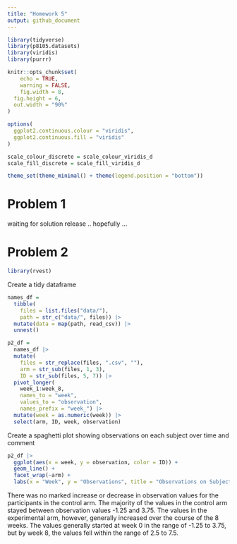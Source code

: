 ```yaml
---
title: "Homework 5"
output: github_document
---
```


```r
library(tidyverse)
library(p8105.datasets)
library(viridis)
library(purrr)

knitr::opts_chunk$set(
	echo = TRUE,
	warning = FALSE,
	fig.width = 8, 
  fig.height = 6,
  out.width = "90%"
)

options(
  ggplot2.continuous.colour = "viridis",
  ggplot2.continuous.fill = "viridis"
)

scale_colour_discrete = scale_colour_viridis_d
scale_fill_discrete = scale_fill_viridis_d

theme_set(theme_minimal() + theme(legend.position = "bottom"))
```

# Problem 1

waiting for solution release .. hopefully ...

# Problem 2

```r
library(rvest)
```

Create a tidy dataframe

```r
names_df =
  tibble(
    files = list.files("data/"),
    path = str_c("data/", files)) |> 
  mutate(data = map(path, read_csv)) |> 
  unnest()

p2_df =
  names_df |> 
  mutate(
    files = str_replace(files, ".csv", ""),
    arm = str_sub(files, 1, 3),
    ID = str_sub(files, 5, 7)) |> 
  pivot_longer(
    week_1:week_8,
    names_to = "week",
    values_to = "observation",
    names_prefix = "week_") |> 
  mutate(week = as.numeric(week)) |> 
  select(arm, ID, week, observation)
```

Create a spaghetti plot showing observations on each subject over time and comment

```r
p2_df |> 
  ggplot(aes(x = week, y = observation, color = ID)) +
  geom_line() +
  facet_wrap(~arm) +
  labs(x = "Week", y = "Observations", title = "Observations on Subjects over Time")
```

There was no marked increase or decrease in observation values for the participants in the control arm. The majority of the values in the control arm stayed between observation values -1.25 and 3.75. The values in the experimental arm, however, generally increased over the course of the 8 weeks. The values generally started at week 0 in the range of -1.25 to 3.75, but by week 8, the values fell within the range of 2.5 to 7.5.


